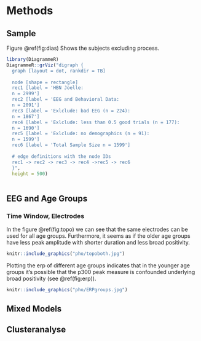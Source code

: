 # Methods {#methods}


## Sample 

Figure \@ref(fig:dias) Shows the subjects excluding process.

```r

library(DiagrammeR)
DiagrammeR::grViz("digraph {
  graph [layout = dot, rankdir = TB]
  
  node [shape = rectangle]        
  rec1 [label = 'HBN Joelle: 
  n = 2999']
  rec2 [label = 'EEG and Behavioral Data:
  n = 2091']
  rec3 [label = 'Exlclude: bad EEG (n = 224):
  n = 1867']
  rec4 [label = 'Exlclude: less than 0.5 good trials (n = 177):
  n = 1690']
  rec5 [label = 'Exlclude: no demographics (n = 91):
  n = 1599']
  rec6 [label = 'Total Sample Size n = 1599']
  
  # edge definitions with the node IDs
  rec1 -> rec2 -> rec3 -> rec4 ->rec5 -> rec6
  }",
  height = 500)
  
```



## EEG and Age Groups 

### Time Window, Electrodes 

In the figure \@ref(fig:topo) we can see that the same electrodes can be used for all age groups. Furthermore, it seems as if the older age groups have less peak amplitude with shorter duration and less broad positivity. 

```r
knitr::include_graphics("pho/topoboth.jpg")
```


Plotting the erp of different age groups indicates that in the younger age groups it's possible that the p300 peak measure is confounded underlying broad positivity (see \@ref(fig:erp)). 

```r
knitr::include_graphics("pho/ERPgroups.jpg")
```


## Mixed Models 
## Clusteranalyse 
